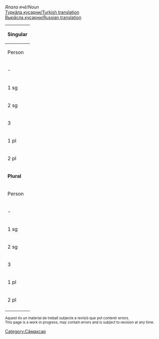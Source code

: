 

''Япала ячӗ''/''Noun''<br/>
[http://ilazki.thinkgeek.co.uk/~spectre/txuvaix/cv-tr/index.php?q=хурҫӑ Туркӑла куҫарни/Turkish translation]<br/>
[http://samah.chv.su/cgi-bin/s.cgi?a=s&word=хурҫӑ Вырӑсла куҫарни/Russian translation]

{|class=wikitable
|-
!colspan=9|'''Singular'''
|-
!  Person  !!  Tеп<br/>Absolutive<br>''Мӗн?''  !!  Камӑнлӑх<br/>Genitive<br>''Мӗнӗн?''  !!  Пару<br/>Dative<br>''Мӗне?''  !!  Вырӑн<br/>Locative<br>''Мӗнре?''  !!  Туху<br/>Ablative<br>''Мӗнрен?''  !!  Пӗрлелӗх<br/>Instrumental<br>''Мӗнпе?''  !!  Ҫуклӑх<br/>Privative<br>''Мӗнсӗр?''  !!  Пирке<br/>Final<br>''Мӗншӗн?''
|-
| - || хурҫӑ || хурҫ·ӑн || хурҫ·а || хурҫӑ·ра || хурҫӑ·ран || хурҫӑ·па || хурҫӑ·сӑр || хурҫӑ·шӑн
|-
| 1 sg || хурҫ·ӑм || хурҫ·ӑм·ӑн || хурҫ·ӑм·а || хурҫ·ӑм·ра || хурҫ·ӑм·ран || хурҫ·ӑм·па || хурҫ·ӑм·сӑр || хурҫ·ӑм·шӑн 
|-
| 2 sg || хурҫ·у || хурҫ·у·н || хурҫ·у·н·а || хурҫ·у·н·та || хурҫ·у·н·тан || хурҫ·у·па || хурҫ·у·сӑр || хурҫ·у·шӑн 
|-
| 3 || хурҫ·и || хурҫ·и·н || хурҫ·и·не || хурҫ·и·нче || хурҫ·и·нчен || хурҫ·и·пе || хурҫ·и·сӗр || хурҫ·и·шӗн 
|-
| 1 pl || хурҫ·ӑм·ӑр || хурҫ·ӑм·ӑр·ӑн || хурҫ·ӑм·ӑр·а || хурҫ·ӑм·ӑр·та || хурҫ·ӑм·ӑр·тан || хурҫ·ӑм·ӑр·па || хурҫ·ӑм·ӑр·сӑр || хурҫ·ӑм·ӑр·шӑн 
|-
| 2 pl || хурҫ·ӑр || хурҫ·ӑр·ӑн || хурҫ·ӑр·а || хурҫ·ӑр·та || хурҫ·ӑр·тан || хурҫ·ӑр·па || хурҫ·ӑр·сӑр || хурҫ·ӑр·шӑн 
|-
!colspan=9|'''Plural'''
|-
!  Person  !!  Tеп<br/>Absolutive<br>''Мӗн?''  !!  Камӑнлӑх<br/>Genitive<br>''Мӗнӗн?''  !!  Пару<br/>Dative<br>''Мӗне?''  !!  Вырӑн<br/>Locative<br>''Мӗнре?''  !!  Туху<br/>Ablative<br>''Мӗнрен?''  !!  Пӗрлелӗх<br/>Instrumental<br>''Мӗнпе?''  !!  Ҫуклӑх<br/>Privative<br>''Мӗнсӗр?''  !!  Пирке<br/>Final<br>''Мӗншӗн?''
|-
| - || хурҫӑ·сем || хурҫӑ·се·н || хурҫӑ·сен·е || хурҫӑ·сен·че || хурҫӑ·сен·чен || хурҫӑ·сем·пе || хурҫӑ·сем·сӗр || хурҫӑ·сем·шӗн
|-
| 1 sg || хурҫ·ăм·сем || хурҫ·ăм·се·н || хурҫ·ăм·сен·е || хурҫ·ăм·сен·че || хурҫ·ăм·сен·чен || хурҫ·ăм·сем·пе || хурҫ·ăм·сем·сӗр || хурҫ·ăм·сем·шӗн 
|-
| 2 sg || хурҫ·у·сем || хурҫ·у·се·н || хурҫ·у·сен·е || хурҫ·у·сен·че || хурҫ·у·сен·чен || хурҫ·у·сем·пе || хурҫ·у·сем·сӗр || хурҫ·у·сем·шӗн 
|-
| 3 || хурҫ·и·сем || хурҫ·и·се·н || хурҫ·и·сен·е || хурҫ·и·сен·че || хурҫ·и·сен·чен || хурҫ·и·сем·пе || хурҫ·и·сем·сӗр || хурҫ·и·сем·шӗн 
|-
| 1 pl || хурҫ·ăм·ăр·сем || хурҫ·ăм·ăр·се·н || хурҫ·ăм·ăр·сен·е || хурҫ·ăм·ăр·сен·че || хурҫ·ăм·ăр·сен·чен || хурҫ·ăм·ăр·сем·пе || хурҫ·ăм·ăр·сем·сӗр || хурҫ·ӗм·ӗр·сем·шӗн 
|-
| 2 pl || хурҫ·ăр·сем || хурҫ·ăр·се·н || хурҫ·ăр·сен·е || хурҫ·ăр·сен·че || хурҫ·ăр·сен·чен || хурҫ·ăр·сем·пе || хурҫ·ăр·сем·сӗр || хурҫ·ăр·сем·шӗн 
|-
|}

<small>
Aquest és un material de treball subjecte a revisió que pot contenir errors.<br/>
This page is a work in progress, may contain errors and is subject to revision at any time. 
</small>

[[Category:Сӑмахсар]]